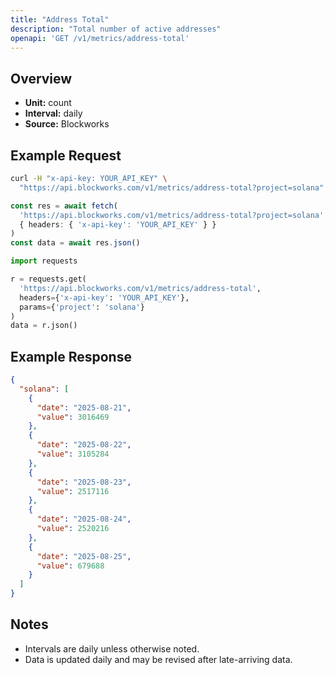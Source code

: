 ```yaml
---
title: "Address Total"
description: "Total number of active addresses"
openapi: 'GET /v1/metrics/address-total'
---
```


## Overview

- **Unit:** count
- **Interval:** daily
- **Source:** Blockworks

## Example Request

<CodeGroup>

```bash cURL
curl -H "x-api-key: YOUR_API_KEY" \
  "https://api.blockworks.com/v1/metrics/address-total?project=solana"
```

```typescript TypeScript
const res = await fetch(
  'https://api.blockworks.com/v1/metrics/address-total?project=solana',
  { headers: { 'x-api-key': 'YOUR_API_KEY' } }
)
const data = await res.json()
```

```python Python
import requests

r = requests.get(
  'https://api.blockworks.com/v1/metrics/address-total',
  headers={'x-api-key': 'YOUR_API_KEY'},
  params={'project': 'solana'}
)
data = r.json()
```

</CodeGroup>

## Example Response

```json
{
  "solana": [
    {
      "date": "2025-08-21",
      "value": 3016469
    },
    {
      "date": "2025-08-22",
      "value": 3105284
    },
    {
      "date": "2025-08-23",
      "value": 2517116
    },
    {
      "date": "2025-08-24",
      "value": 2520216
    },
    {
      "date": "2025-08-25",
      "value": 679688
    }
  ]
}
```

## Notes
- Intervals are daily unless otherwise noted.
- Data is updated daily and may be revised after late-arriving data.
